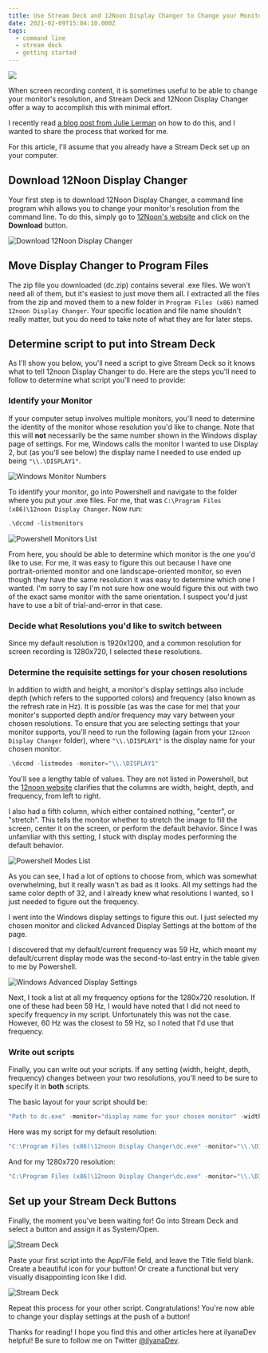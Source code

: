 ```yaml
---
title: Use Stream Deck and 12Noon Display Changer to Change your Monitor's Screen Resolution
date: 2021-02-09T15:04:10.000Z
tags:
  - command line
  - stream deck
  - getting started
---
```


![](streamdeck-12noon-display.png)

When screen recording content, it is sometimes useful to be able to change your monitor's resolution, and Stream Deck and 12Noon Display Changer offer a way to accomplish this with minimal effort.

I recently read [a blog post from Julie Lerman](https://thedatafarm.com/pluralsight/resize-windows-screen-resolution-with-a-ouch-of-a-stream-deck-button/) on how to do this, and I wanted to share the process that worked for me.

For this article, I'll assume that you already have a Stream Deck set up on your computer.

## Download 12Noon Display Changer

Your first step is to download 12Noon Display Changer, a command line program whih allows you to change your monitor's resolution from the command line. To do this, simply go to [12Noon's website](https://12noon.com/?page_id=80) and click on the **Download** button.

![Download 12Noon Display Changer](download-12Noon.png "Click Download to download 12Noon Display Changer")

## Move Display Changer to Program Files

The zip file you downloaded (dc.zip) contains several .exe files. We won't need all of them, but it's easiest to just move them all. I extracted all the files from the zip and moved them to a new folder in `Program Files (x86)` named `12noon Display Changer`. Your specific location and file name shouldn't really matter, but you do need to take note of what they are for later steps.

## Determine script to put into Stream Deck

As I'll show you below, you'll need a script to give Stream Deck so it knows what to tell 12noon Display Changer to do. Here are the steps you'll need to follow to determine what script you'll need to provide:

### Identify your Monitor

If your computer setup involves multiple monitors, you'll need to determine the identity of the monitor whose resolution you'd like to change. Note that this will **not** necessarily be the same number shown in the Windows display page of settings. For me, Windows calls the monitor I wanted to use Display 2, but (as you'll see below) the display name I needed to use ended up being `"\\.\DISPLAY1"`.

![Windows Monitor Numbers](windows-monitor-numbers.png "The number assigned by Windows differed from the number in the display name")

To identify your monitor, go into Powershell and navigate to the folder where you put your .exe files. For me, that was `C:\Program Files (x86)\12noon Display Changer`. Now run:

```powershell
.\dccmd -listmonitors
```

![Powershell Monitors List](powershell-listmonitors.png "The number assigned by Windows differed from the number in the display name")

From here, you should be able to determine which monitor is the one you'd like to use. For me, it was easy to figure this out because I have one portrait-oriented monitor and one landscape-oriented monitor, so even though they have the same resolution it was easy to determine which one I wanted. I'm sorry to say I'm not sure how one would figure this out with two of the exact same monitor with the same orientation. I suspect you'd just have to use a bit of trial-and-error in that case.

### Decide what Resolutions you'd like to switch between

Since my default resolution is 1920x1200, and a common resolution for screen recording is 1280x720, I selected these resolutions.

### Determine the requisite settings for your chosen resolutions

In addition to width and height, a monitor's display settings also include depth (which refers to the supported colors) and frequency (also known as the refresh rate in Hz). It is possible (as was the case for me) that your monitor's supported depth and/or frequency may vary between your chosen resolutions. To ensure that you are selecting settings that your monitor supports, you'll need to run the following (again from your `12noon Display Changer` folder), where `"\\.\DISPLAY1"` is the display name for your chosen monitor.

```powershell
.\dccmd -listmodes -monitor="\\.\DISPLAY1"
```

You'll see a lengthy table of values. They are not listed in Powershell, but the [12noon website](https://12noon.com/?page_id=80) clarifies that the columns are width, height, depth, and frequency, from left to right.

I also had a fifth column, which either contained nothing, "center", or "stretch". This tells the monitor whether to stretch the image to fill the screen, center it on the screen, or perform the default behavior. Since I was unfamiliar with this setting, I stuck with display modes performing the default behavior.

![Powershell Modes List](powershell-listmodes.png "A long, long, long list of supported display modes")

As you can see, I had a lot of options to choose from, which was somewhat overwhelming, but it really wasn't as bad as it looks. All my settings had the same color depth of 32, and I already knew what resolutions I wanted, so I just needed to figure out the frequency.

I went into the Windows display settings to figure this out. I just selected my chosen monitor and clicked Advanced Display Settings at the bottom of the page.

I discovered that my default/current frequency was 59 Hz, which meant my default/current display mode was the second-to-last entry in the table given to me by Powershell.

![Windows Advanced Display Settings](windows-advanced-display-settings.png "Advanced Display Settings")

Next, I took a list at all my frequency options for the 1280x720 resolution. If one of these had been 59 Hz, I would have noted that I did not need to specify frequency in my script. Unfortunately this was not the case. However, 60 Hz was the closest to 59 Hz, so I noted that I'd use that frequency.

### Write out scripts

Finally, you can write out your scripts. If any setting (width, height, depth, frequency) changes between your two resolutions, you'll need to be sure to specify it in **both** scripts.

The basic layout for your script should be:

```powershell
"Path to dc.exe" -monitor="display name for your chosen monitor" -width="your chosen width" -height="your chosen height" -refresh="your chosen frequency"
```

Here was my script for my default resolution:

```powershell
"C:\Program Files (x86)\12noon Display Changer\dc.exe" -monitor="\\.\DISPLAY1" -width=1920 -height=1200 -refresh=59
```

And for my 1280x720 resolution:

```powershell
"C:\Program Files (x86)\12noon Display Changer\dc.exe" -monitor="\\.\DISPLAY1" -width=1280 -height=720 -refresh=60
```

## Set up your Stream Deck Buttons

Finally, the moment you've been waiting for! Go into Stream Deck and select a button and assign it as System/Open.

![Stream Deck](streamdeck-system-open.png "Set your button as System: Open")

Paste your first script into the App/File field, and leave the Title field blank. Create a beautiful icon for your button! Or create a functional but very visually disappointing icon like I did.

![Stream Deck](streamdeck-button.png "Set your button settings")

Repeat this process for your other script. Congratulations! You're now able to change your display settings at the push of a button!

Thanks for reading! I hope you find this and other articles here at ilyanaDev helpful! Be sure to follow me on Twitter [@ilyanaDev](https://twitter.com/ilyanaDev).
